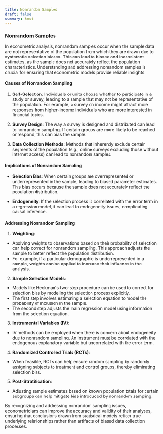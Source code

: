 ```yaml
---
title: Nonrandom Samples
draft: false
summary: test
---
```



<TOCInline toc={props.toc} asDisclosure />

### **Nonrandom Samples**

In econometric analysis, nonrandom samples occur when the sample data are not representative of the population from which they are drawn due to systematic selection biases. This can lead to biased and inconsistent estimates, as the sample does not accurately reflect the population characteristics. Understanding and addressing nonrandom samples is crucial for ensuring that econometric models provide reliable insights.

#### **Causes of Nonrandom Sampling**

1. **Self-Selection**: Individuals or units choose whether to participate in a study or survey, leading to a sample that may not be representative of the population. For example, a survey on income might attract more responses from higher-income individuals who are more interested in financial topics.

2. **Survey Design**: The way a survey is designed and distributed can lead to nonrandom sampling. If certain groups are more likely to be reached or respond, this can bias the sample.

3. **Data Collection Methods**: Methods that inherently exclude certain segments of the population (e.g., online surveys excluding those without internet access) can lead to nonrandom samples.

#### **Implications of Nonrandom Sampling**

- **Selection Bias**: When certain groups are overrepresented or underrepresented in the sample, leading to biased parameter estimates. This bias occurs because the sample does not accurately reflect the population distribution.

- **Endogeneity**: If the selection process is correlated with the error term in a regression model, it can lead to endogeneity issues, complicating causal inference.

#### **Addressing Nonrandom Sampling**

1. **Weighting**:

- Applying weights to observations based on their probability of selection can help correct for nonrandom sampling. This approach adjusts the sample to better reflect the population distribution.
- For example, if a particular demographic is underrepresented in a sample, weights can be applied to increase their influence in the analysis.

2. **Sample Selection Models**:

- Models like Heckman's two-step procedure can be used to correct for selection bias by modeling the selection process explicitly.
- The first step involves estimating a selection equation to model the probability of inclusion in the sample.
- The second step adjusts the main regression model using information from the selection equation.

3. **Instrumental Variables (IV)**:

- IV methods can be employed when there is concern about endogeneity due to nonrandom sampling. An instrument must be correlated with the endogenous explanatory variable but uncorrelated with the error term.

4. **Randomized Controlled Trials (RCTs)**:

- When feasible, RCTs can help ensure random sampling by randomly assigning subjects to treatment and control groups, thereby eliminating selection bias.

5. **Post-Stratification**:

- Adjusting sample estimates based on known population totals for certain subgroups can help mitigate bias introduced by nonrandom sampling.

By recognizing and addressing nonrandom sampling issues, econometricians can improve the accuracy and validity of their analyses, ensuring that conclusions drawn from statistical models reflect true underlying relationships rather than artifacts of biased data collection processes.

[^1]: https://ppl-ai-file-upload.s3.amazonaws.com/web/direct-files/30626316/2be59c8f-ac44-43e7-a595-38c5bea42df7/Jeffrey_M_Wooldridge_Introductory_Econometrics_A_Modern_Approach.pdf
[^2]: https://www.diw.de/documents/publikationen/73/diw_01.c.500068.de/dp1465.pdf
[^3]: https://www.econstor.eu/bitstream/10419/180895/1/Clougherty_2016_Correcting-Self-Selection_mS.pdf
[^4]: https://www.ncbi.nlm.nih.gov/pmc/articles/PMC6089543/
[^5]: https://projecteuclid.org/journals/statistics-surveys/volume-14/issue-none/Can-p-values-be-meaningfully-interpreted-without-random-sampling/10.1214/20-SS129.pdf
[^6]: https://onlinelibrary.wiley.com/doi/full/10.1002/jae.3029
[^7]: https://bmcmedresmethodol.biomedcentral.com/articles/10.1186/s12874-024-02262-x
[^8]: https://www.ncbi.nlm.nih.gov/pmc/articles/PMC11179247/

